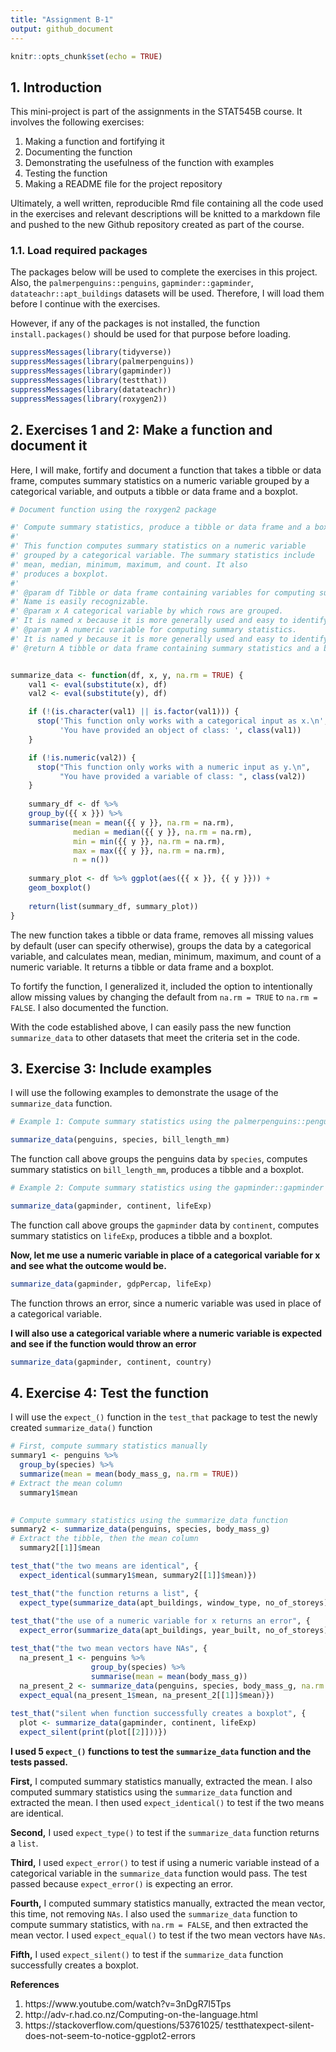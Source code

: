 ```yaml
---
title: "Assignment B-1"
output: github_document
---
```


```r
knitr::opts_chunk$set(echo = TRUE)
```


## 1. Introduction

This mini-project is part of the assignments in the STAT545B course. It involves the following exercises:

1. Making a function and fortifying it 
2. Documenting the function 
3. Demonstrating the usefulness of the function with examples
4. Testing the function
5. Making a README file for the project repository

Ultimately, a well written, reproducible Rmd file containing all the code used in the exercises and relevant descriptions will be knitted to a markdown file and pushed to the new Github repository created as part of the course.


### 1.1. Load required packages

The packages below will be used to complete the exercises in this project. Also, the
`palmerpenguins::penguins`, `gapminder::gapminder`, `datateachr::apt_buildings` datasets will be used. Therefore, I will load them before I continue with the exercises. 

However, if any of the packages is not installed, the function `install.packages()` should be used for that purpose before loading.

```r
suppressMessages(library(tidyverse))
suppressMessages(library(palmerpenguins))
suppressMessages(library(gapminder))
suppressMessages(library(testthat))
suppressMessages(library(datateachr))
suppressMessages(library(roxygen2))
```


## 2. Exercises 1 and 2: Make a function and document it

Here, I will make, fortify and document a function that takes a tibble or data frame, computes summary statistics on a numeric variable grouped by a categorical variable, and outputs a tibble or data frame and a boxplot.

```r
# Document function using the roxygen2 package

#' Compute summary statistics, produce a tibble or data frame and a boxplot
#' 
#' This function computes summary statistics on a numeric variable 
#' grouped by a categorical variable. The summary statistics include 
#' mean, median, minimum, maximum, and count. It also 
#' produces a boxplot.
#' 
#' @param df Tibble or data frame containing variables for computing summary statistics. 
#' Name is easily recognizable.
#' @param x A categorical variable by which rows are grouped. 
#' It is named x because it is more generally used and easy to identify.
#' @param y A numeric variable for computing summary statistics. 
#' It is named y because it is more generally used and easy to identify.
#' @return A tibble or data frame containing summary statistics and a boxplot.


summarize_data <- function(df, x, y, na.rm = TRUE) {
    val1 <- eval(substitute(x), df)
    val2 <- eval(substitute(y), df)

    if (!(is.character(val1) || is.factor(val1))) {
      stop('This function only works with a categorical input as x.\n',
           'You have provided an object of class: ', class(val1))
    }

    if (!is.numeric(val2)) {
      stop("This function only works with a numeric input as y.\n",
           "You have provided a variable of class: ", class(val2))
    }
  
    summary_df <- df %>%
    group_by({{ x }}) %>%
    summarise(mean = mean({{ y }}, na.rm = na.rm),
              median = median({{ y }}, na.rm = na.rm),
              min = min({{ y }}, na.rm = na.rm),
              max = max({{ y }}, na.rm = na.rm),
              n = n())
  
    summary_plot <- df %>% ggplot(aes({{ x }}, {{ y }})) +
    geom_boxplot()
  
    return(list(summary_df, summary_plot))
}

```

The new function takes a tibble or data frame, removes all missing values by default (user can specify otherwise), groups the data by a categorical variable, and calculates mean, median, minimum, maximum, and count of a numeric variable. It returns a tibble or data frame and a boxplot.

To fortify the function, I generalized it, included the option to intentionally allow missing values by changing the default from `na.rm = TRUE` to `na.rm = FALSE`. I also documented the function.

With the code established above, I can easily pass the new function `summarize_data` to other datasets that meet the criteria set in the code.


## 3. Exercise 3: Include examples

I will use the following examples to demonstrate the usage of the `summarize_data` function.

```r
# Example 1: Compute summary statistics using the palmerpenguins::penguins data

summarize_data(penguins, species, bill_length_mm)

```

The function call above groups the penguins data by `species`, computes summary statistics on `bill_length_mm`, produces a tibble and a boxplot.



```r
# Example 2: Compute summary statistics using the gapminder::gapminder data

summarize_data(gapminder, continent, lifeExp)
```

The function call above groups the `gapminder` data by `continent`, computes summary statistics on `lifeExp`, produces a tibble and a boxplot.



**Now, let me use a numeric variable in place of a categorical variable for x and see what the outcome would be.**

```r

summarize_data(gapminder, gdpPercap, lifeExp)
```

The function throws an error, since a numeric variable was used in place of a categorical variable.


**I will also use a categorical variable where a numeric variable is expected and see if the function would throw an error**

```r
summarize_data(gapminder, continent, country)
```


## 4. Exercise 4: Test the function

I will use the `expect_()` function in the `test_that` package to test the newly created `summarize_data()` function

```r
# First, compute summary statistics manually
summary1 <- penguins %>% 
  group_by(species) %>%
  summarize(mean = mean(body_mass_g, na.rm = TRUE))
# Extract the mean column
  summary1$mean

  
# Compute summary statistics using the summarize_data function
summary2 <- summarize_data(penguins, species, body_mass_g)
# Extract the tibble, then the mean column
  summary2[[1]]$mean

test_that("the two means are identical", {
  expect_identical(summary1$mean, summary2[[1]]$mean)})

test_that("the function returns a list", {
  expect_type(summarize_data(apt_buildings, window_type, no_of_storeys), "list")})
  
test_that("the use of a numeric variable for x returns an error", {
  expect_error(summarize_data(apt_buildings, year_built, no_of_storeys))})

test_that("the two mean vectors have NAs", {
  na_present_1 <- penguins %>% 
                  group_by(species) %>% 
                  summarise(mean = mean(body_mass_g))
  na_present_2 <- summarize_data(penguins, species, body_mass_g, na.rm = FALSE)
  expect_equal(na_present_1$mean, na_present_2[[1]]$mean)})
  
test_that("silent when function successfully creates a boxplot", {
  plot <- summarize_data(gapminder, continent, lifeExp)
  expect_silent(print(plot[[2]]))})

```


**I used 5 `expect_()` functions to test the `summarize_data` function and the tests passed.** 

**First,** I computed summary statistics manually, extracted the mean. I also computed summary statistics using the `summarize_data` function and extracted the mean. I then used `expect_identical()` to test if the two means are identical.

**Second,** I used `expect_type()` to test if the `summarize_data` function returns a `list`.

**Third,** I used `expect_error()` to test if using a numeric variable instead of a categorical variable in the `summarize_data` function would pass. The test passed because `expect_error()` is expecting an error.

**Fourth,** I computed summary statistics manually, extracted the mean vector, this time, not removing `NAs`. I also used the `summarize_data` function to compute summary statistics, with `na.rm = FALSE`, and then extracted the mean vector. I used `expect_equal()` to test if the two mean vectors have `NAs`.

**Fifth,** I used `expect_silent()` to test if the `summarize_data` function successfully creates a boxplot.


**References**

1. https://www.youtube.com/watch?v=3nDgR7l5Tps
2. http://adv-r.had.co.nz/Computing-on-the-language.html
3. https://stackoverflow.com/questions/53761025/
   testthatexpect-silent-does-not-seem-to-notice-ggplot2-errors